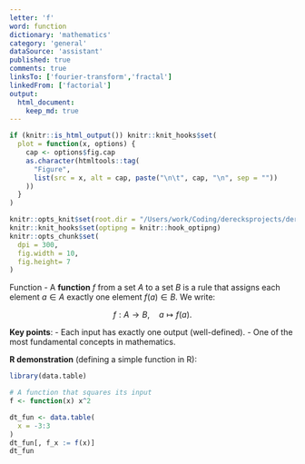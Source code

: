 ```yaml
---
letter: 'f'
word: function
dictionary: 'mathematics'
category: 'general'
dataSource: 'assistant'
published: true
comments: true
linksTo: ['fourier-transform','fractal']
linkedFrom: ['factorial']
output:
  html_document:
    keep_md: true
---
```


```r
if (knitr::is_html_output()) knitr::knit_hooks$set(
  plot = function(x, options) {
    cap <- options$fig.cap
    as.character(htmltools::tag(
      "Figure",
      list(src = x, alt = cap, paste("\n\t", cap, "\n", sep = ""))
    ))
  }
)

knitr::opts_knit$set(root.dir = "/Users/work/Coding/derecksprojects/derecksnotes.com-playground/derecksnotes.com/client/src/app/dictionaries/mathematics/definitions")
knitr::knit_hooks$set(optipng = knitr::hook_optipng)
knitr::opts_chunk$set(
  dpi = 300,
  fig.width = 10,
  fig.height= 7
)
```

<a id="function">Function</a> - A **function** $f$ from a set $A$ to a set $B$ is a rule that assigns each element $a \in A$ exactly one element $f(a) \in B$. We write:

$$
f: A \to B, \quad a \mapsto f(a).
$$

**Key points**:
- Each input has exactly one output (well-defined).
- One of the most fundamental concepts in mathematics.

**R demonstration** (defining a simple function in R):

```r
library(data.table)

# A function that squares its input
f <- function(x) x^2

dt_fun <- data.table(
  x = -3:3
)
dt_fun[, f_x := f(x)]
dt_fun
```

